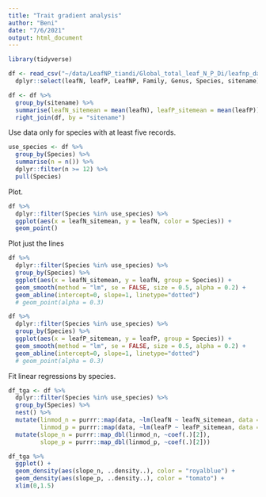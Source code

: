 ```yaml
---
title: "Trait gradient analysis"
author: "Beni"
date: "7/6/2021"
output: html_document
---
```


```r
library(tidyverse)
```


```r
df <- read_csv("~/data/LeafNP_tiandi/Global_total_leaf_N_P_Di/leafnp_data_covariates_20210702.csv") %>% 
  dplyr::select(leafN, leafP, LeafNP, Family, Genus, Species, sitename)
```

```r
df <- df %>% 
  group_by(sitename) %>% 
  summarise(leafN_sitemean = mean(leafN), leafP_sitemean = mean(leafP)) %>% 
  right_join(df, by = "sitename")
```

Use data only for species with at least five records.
```r
use_species <- df %>% 
  group_by(Species) %>% 
  summarise(n = n()) %>% 
  dplyr::filter(n >= 12) %>% 
  pull(Species)
```

Plot.
```r
df %>% 
  dplyr::filter(Species %in% use_species) %>% 
  ggplot(aes(x = leafN_sitemean, y = leafN, color = Species)) +
  geom_point()
```

Plot just the lines
```r
df %>% 
  dplyr::filter(Species %in% use_species) %>% 
  group_by(Species) %>% 
  ggplot(aes(x = leafN_sitemean, y = leafN, group = Species)) +
  geom_smooth(method = "lm", se = FALSE, size = 0.5, alpha = 0.2) +
  geom_abline(intercept=0, slope=1, linetype="dotted")
  # geom_point(alpha = 0.3)

df %>% 
  dplyr::filter(Species %in% use_species) %>% 
  group_by(Species) %>% 
  ggplot(aes(x = leafP_sitemean, y = leafP, group = Species)) +
  geom_smooth(method = "lm", se = FALSE, size = 0.5, alpha = 0.2) +
  geom_abline(intercept=0, slope=1, linetype="dotted")
  # geom_point(alpha = 0.3)
```


Fit linear regressions by species.
```r
df_tga <- df %>% 
  dplyr::filter(Species %in% use_species) %>% 
  group_by(Species) %>% 
  nest() %>% 
  mutate(linmod_n = purrr::map(data, ~lm(leafN ~ leafN_sitemean, data = .)),
         linmod_p = purrr::map(data, ~lm(leafP ~ leafP_sitemean, data = .))) %>% 
  mutate(slope_n = purrr::map_dbl(linmod_n, ~coef(.)[2]),
         slope_p = purrr::map_dbl(linmod_p, ~coef(.)[2]))

df_tga %>% 
  ggplot() +
  geom_density(aes(slope_n, ..density..), color = "royalblue") +
  geom_density(aes(slope_p, ..density..), color = "tomato") +
  xlim(0,1.5)
```